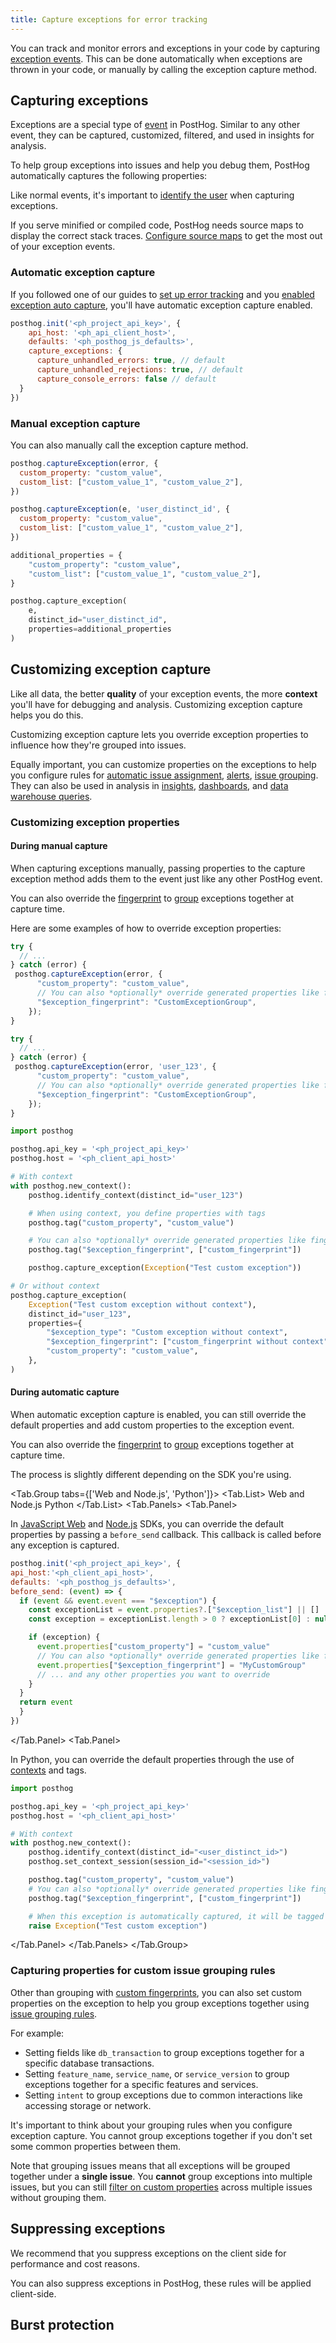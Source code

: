 ```yaml
---
title: Capture exceptions for error tracking
---
```



You can track and monitor errors and exceptions in your code by capturing [exception events](/docs/error-tracking/issues-and-exceptions). This can be done automatically when exceptions are thrown in your code, or manually by calling the exception capture method.

## Capturing exceptions

Exceptions are a special type of [event](/docs/data/events) in PostHog. Similar to any other event, they can be captured, customized, filtered, and used in insights for analysis.

To help group exceptions into issues and help you debug them, PostHog automatically captures the following properties:


<ExceptionPropertiesTable />

Like normal events, it's important to [identify the user](/docs/product-analytics/identify) when capturing exceptions.


<CalloutBox icon="IconInfo" title="Source maps" type="fyi">

  If you serve minified or compiled code, PostHog needs source maps to display the correct stack traces. [Configure source maps](/docs/error-tracking/upload-source-maps) to get the most out of your exception events.

</CalloutBox>

### Automatic exception capture

If you followed one of our guides to [set up error tracking](/docs/error-tracking/installation) and you [enabled exception auto capture](https://app.posthog.com/error_tracking/configuration), you'll have automatic exception capture enabled.

```js
posthog.init('<ph_project_api_key>', {
    api_host: '<ph_api_client_host>',
    defaults: '<ph_posthog_js_defaults>',
    capture_exceptions: {
      capture_unhandled_errors: true, // default
      capture_unhandled_rejections: true, // default
      capture_console_errors: false // default
  }
})
```

### Manual exception capture

You can also manually call the exception capture method. 

<MultiLanguage>

```javascript file=Web
posthog.captureException(error, {
  custom_property: "custom_value",
  custom_list: ["custom_value_1", "custom_value_2"],
})
```

```javascript file=Node.js
posthog.captureException(e, 'user_distinct_id', {
  custom_property: "custom_value",
  custom_list: ["custom_value_1", "custom_value_2"],
})
```

```python
additional_properties = {
    "custom_property": "custom_value",
    "custom_list": ["custom_value_1", "custom_value_2"],
}

posthog.capture_exception(
    e,
    distinct_id="user_distinct_id", 
    properties=additional_properties
)
```

</MultiLanguage>

## Customizing exception capture

Like all data, the better **quality** of your exception events, the more **context** you'll have for debugging and analysis. Customizing exception capture helps you do this. 

Customizing exception capture lets you override exception properties to influence how they're grouped into issues. 

Equally important, you can customize properties on the exceptions to help you configure rules for [automatic issue assignment](/docs/error-tracking/assigning-issues#automatic-issue-assignment), [alerts](/docs/error-tracking/alerts), [issue grouping](/docs/error-tracking/grouping-issues). They can also be used in analysis in [insights](/docs/product-analytics/insights), [dashboards](/docs/product-analytics/dashboards), and [data warehouse queries](/docs/product-analytics/data-warehouse).

### Customizing exception properties 

#### During manual capture

When capturing exceptions manually, passing properties to the capture exception method adds them to the event just like any other PostHog event.

You can also override the [fingerprint](/docs/error-tracking/fingerprints) to [group](/docs/error-tracking/issues-and-exceptions#how-are-issues-grouped) exceptions together at capture time.

Here are some examples of how to override exception properties:

<MultiLanguage>

```javascript file=Web
try {
  // ...
} catch (error) {
 posthog.captureException(error, { 
      "custom_property": "custom_value",
      // You can also *optionally* override generated properties like fingerprint
      "$exception_fingerprint": "CustomExceptionGroup",
    });
}
```

```javascript file=Node.js
try {
  // ...
} catch (error) {
 posthog.captureException(error, 'user_123', { 
      "custom_property": "custom_value",
      // You can also *optionally* override generated properties like fingerprint
      "$exception_fingerprint": "CustomExceptionGroup",
    });
}
```

```python
import posthog

posthog.api_key = '<ph_project_api_key>'
posthog.host = '<ph_client_api_host>'

# With context
with posthog.new_context():
    posthog.identify_context(distinct_id="user_123")

    # When using context, you define properties with tags
    posthog.tag("custom_property", "custom_value")

    # You can also *optionally* override generated properties like fingerprint
    posthog.tag("$exception_fingerprint", ["custom_fingerprint"])

    posthog.capture_exception(Exception("Test custom exception"))

# Or without context
posthog.capture_exception(
    Exception("Test custom exception without context"),
    distinct_id="user_123",
    properties={
        "$exception_type": "Custom exception without context",
        "$exception_fingerprint": ["custom_fingerprint without context"],
        "custom_property": "custom_value",
    },
)
```

</MultiLanguage>

#### During automatic capture

When automatic exception capture is enabled, you can still override the default properties and add custom properties to the exception event. 

You can also override the [fingerprint](/docs/error-tracking/fingerprints) to [group](/docs/error-tracking/issues-and-exceptions#how-are-issues-grouped) exceptions together at capture time.

The process is slightly different depending on the SDK you're using.

<Tab.Group tabs={['Web and Node.js', 'Python']}>
<Tab.List>
  <Tab>Web and Node.js</Tab>
  <Tab>Python</Tab>
</Tab.List>
<Tab.Panels>
  <Tab.Panel>

  In [JavaScript Web](/docs/libraries/js) and [Node.js](/docs/libraries/node) SDKs, you can override the default properties by passing a `before_send` callback. This callback is called before any exception is captured.

  ```javascript 
  posthog.init('<ph_project_api_key>', {
  api_host:'<ph_client_api_host>',
  defaults: '<ph_posthog_js_defaults>',
  before_send: (event) => {
    if (event && event.event === "$exception") {
      const exceptionList = event.properties?.["$exception_list"] || []
      const exception = exceptionList.length > 0 ? exceptionList[0] : null;

      if (exception) {
        event.properties["custom_property"] = "custom_value"
        // You can also *optionally* override generated properties like fingerprint
        event.properties["$exception_fingerprint"] = "MyCustomGroup"
        // ... and any other properties you want to override
      }    
    }
    return event
    }
  })
  ```
  
  </Tab.Panel>
  <Tab.Panel>

  In Python, you can override the default properties through the use of [contexts](/docs/libraries/python#contexts) and tags. 

  ```python
  import posthog

  posthog.api_key = '<ph_project_api_key>'
  posthog.host = '<ph_client_api_host>'

  # With context
  with posthog.new_context():
      posthog.identify_context(distinct_id="<user_distinct_id>")
      posthog.set_context_session(session_id="<session_id>")

      posthog.tag("custom_property", "custom_value")
      # You can also *optionally* override generated properties like fingerprint
      posthog.tag("$exception_fingerprint", ["custom_fingerprint"])

      # When this exception is automatically captured, it will be tagged with the custom properties
      raise Exception("Test custom exception")
  ```
  
  </Tab.Panel>
</Tab.Panels>
</Tab.Group>

### Capturing properties for custom issue grouping rules

Other than grouping with [custom fingerprints](#customizing-exception-properties), you can also set custom properties on the exception to help you group exceptions together using [issue grouping rules](/docs/error-tracking/grouping-issues). 

For example:

- Setting fields like `db_transaction` to group exceptions together for a specific database transactions.
- Setting `feature_name`, `service_name`, or `service_version` to group exceptions together for a specific features and services.
- Setting `intent` to group exceptions due to common interactions like accessing storage or network.

It's important to think about your grouping rules when you configure exception capture. You cannot group exceptions together if you don't set some common properties between them. 

Note that grouping issues means that all exceptions will be grouped together under a **single issue**. You **cannot** group exceptions into multiple issues, but you can still [filter on custom properties](/docs/error-tracking/monitoring#finding-specific-issues) across multiple issues without grouping them.

## Suppressing exceptions

We recommend that you suppress exceptions on the client side for performance and cost reasons.


<BeforeSendHook />

You can also suppress exceptions in PostHog, these rules will be applied client-side.


<SuppressionRules />

## Burst protection


<BurstProtection />
